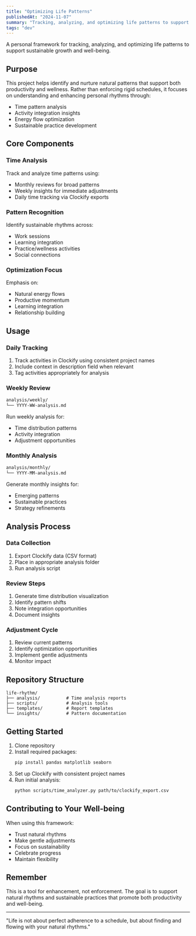 ```yaml
---
title: "Optimizing Life Patterns"
publishedAt: "2024-11-07"
summary: "Tracking, analyzing, and optimizing life patterns to support sustainable growth and well-being."
tags: "dev"
---
```


A personal framework for tracking, analyzing, and optimizing life patterns to support sustainable growth and well-being.

## Purpose

This project helps identify and nurture natural patterns that support both productivity and wellness. Rather than enforcing rigid schedules, it focuses on understanding and enhancing personal rhythms through:

- Time pattern analysis
- Activity integration insights
- Energy flow optimization
- Sustainable practice development

## Core Components

### Time Analysis

Track and analyze time patterns using:

- Monthly reviews for broad patterns
- Weekly insights for immediate adjustments
- Daily time tracking via Clockify exports

### Pattern Recognition

Identify sustainable rhythms across:

- Work sessions
- Learning integration
- Practice/wellness activities
- Social connections

### Optimization Focus

Emphasis on:

- Natural energy flows
- Productive momentum
- Learning integration
- Relationship building

## Usage

### Daily Tracking

1. Track activities in Clockify using consistent project names
2. Include context in description field when relevant
3. Tag activities appropriately for analysis

### Weekly Review

```bash
analysis/weekly/
└── YYYY-WW-analysis.md
```

Run weekly analysis for:

- Time distribution patterns
- Activity integration
- Adjustment opportunities

### Monthly Analysis

```bash
analysis/monthly/
└── YYYY-MM-analysis.md
```

Generate monthly insights for:

- Emerging patterns
- Sustainable practices
- Strategy refinements

## Analysis Process

### Data Collection

1. Export Clockify data (CSV format)
2. Place in appropriate analysis folder
3. Run analysis script

### Review Steps

1. Generate time distribution visualization
2. Identify pattern shifts
3. Note integration opportunities
4. Document insights

### Adjustment Cycle

1. Review current patterns
2. Identify optimization opportunities
3. Implement gentle adjustments
4. Monitor impact

## Repository Structure

```shell
life-rhythm/
├── analysis/          # Time analysis reports
├── scripts/           # Analysis tools
├── templates/         # Report templates
└── insights/          # Pattern documentation
```

## Getting Started

1. Clone repository
2. Install required packages:
   ```bash
   pip install pandas matplotlib seaborn
   ```
3. Set up Clockify with consistent project names
4. Run initial analysis:
   ```bash
   python scripts/time_analyzer.py path/to/clockify_export.csv
   ```

## Contributing to Your Well-being

When using this framework:

- Trust natural rhythms
- Make gentle adjustments
- Focus on sustainability
- Celebrate progress
- Maintain flexibility

## Remember

This is a tool for enhancement, not enforcement. The goal is to support natural rhythms and sustainable practices that promote both productivity and well-being.

---

"Life is not about perfect adherence to a schedule, but about finding and flowing with your natural rhythms."